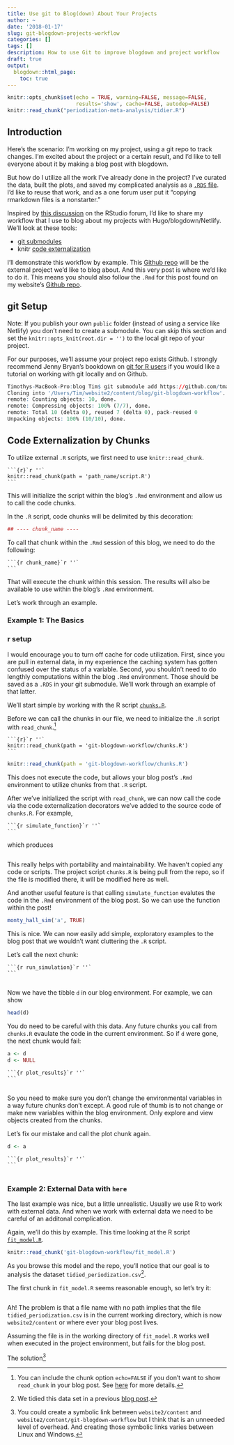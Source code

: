 ```yaml
---
title: Use git to Blog(down) About Your Projects
author: ~
date: '2018-01-17'
slug: git-blogdown-projects-workflow
categories: []
tags: []
description: How to use Git to improve blogdown and project workflow 
draft: true
output:
  blogdown::html_page:
    toc: true 
---
```


```r
knitr::opts_chunk$set(echo = TRUE, warning=FALSE, message=FALSE, 
                      results='show', cache=FALSE, autodep=FALSE)
knitr::read_chunk("periodization-meta-analysis/tidier.R")
```

## Introduction

Here's the scenario: I'm working on my project, using a git repo to track changes. I'm excited about the project or a certain result, and I'd like to tell everyone about it by making a blog post with blogdown.

But how do I utilize all the work I've already done in the project? I've curated the data, built the plots, and saved my complicated analysis as a [`.RDS` file](https://www.fromthebottomoftheheap.net/2012/04/01/saving-and-loading-r-objects/). I'd like to reuse that work, and as a one forum user put it "copying rmarkdown files is a nonstarter."

Inspired by [this discussion](https://community.rstudio.com/t/whats-your-blogdown-workflow-to-include-work-from-other-projects/1445) on the RStudio forum, I'd like to share my workflow that I use to blog about my projects with Hugo/blogdown/Netlify. We'll look at these tools:

- [git submodules](https://git-scm.com/book/en/v2/Git-Tools-Submodules)  
- knitr [code externalization](https://yihui.name/knitr/demo/externalization/)

I'll demonstrate this workflow by example. This [Github repo](https://github.com/tmastny/git-blogdown-workflow) will be the external project we'd like to blog about. And this very post is where we'd like to do it. This means you should also follow the `.Rmd` for this post found on my website's [Github repo](https://github.com/tmastny/website2/blob/master/content/blog/2018-01-16-git-blogdown-project-workflow.Rmd).

## git Setup

Note: If you publish your own `public` folder (instead of using a service like Netlify) you don't need to create a submodule. You can skip this section and set the `knitr::opts_knit(root.dir = '')` to the local git repo of your project.

For our purposes, we'll assume your project repo exists Github. I strongly recommend Jenny Bryan's bookdown on [git for R users](http://happygitwithr.com/index.html) if you would like a tutorial on working with git locally and on Github.

```r
Timothys-MacBook-Pro:blog Tim$ git submodule add https://github.com/tmastny/git-blogdown-workflow.git
Cloning into '/Users/Tim/website2/content/blog/git-blogdown-workflow'...
remote: Counting objects: 10, done.
remote: Compressing objects: 100% (7/7), done.
remote: Total 10 (delta 0), reused 7 (delta 0), pack-reused 0
Unpacking objects: 100% (10/10), done.
```


## Code Externalization by Chunks

To utilize external `.R` scripts, we first need to use `knitr::read_chunk`. 

````
```{r}`r ''`
knitr::read_chunk(path = 'path_name/script.R')
```
````
This will initialize the script within the blog's `.Rmd` environment and allow us to call the code chunks.

In the `.R` script, code chunks will be delimited by this decoration:

```r
## ---- chunk_name ----
```

To call that chunk within the `.Rmd` session of this blog, we need to do the following:

````
```{r chunk_name}`r ''`
```
````

That will execute the chunk within this session. The results will also be available to use within the blog's `.Rmd` environment. 

Let's work through an example.

### Example 1: The Basics

### r setup
I would encourage you to turn off cache for code utilization. First, since you are pull in external data, in my experience the caching system has gotten confused over the status of a variable. Second, you shouldn't need to do lengthly computations within the blog `.Rmd` environment. Those should be saved as a `.RDS` in your git submodule. We'll work through an example of that latter. 

We'll start simple by working with the R script [`chunks.R`](https://github.com/tmastny/git-blogdown-workflow/blob/master/chunks.R).

Before we can call the chunks in our file, we need to initialize the `.R` script with `read_chunk`.^[You can include the chunk option `echo=FALSE` if you don't want to show `read_chunk` in your blog post. See [here](https://yihui.name/knitr/options/) for more details.] 

````
```{r}`r ''`
knitr::read_chunk(path = 'git-blogdown-workflow/chunks.R')
```
````
```r
knitr::read_chunk(path = 'git-blogdown-workflow/chunks.R')
```

This does not execute the code, but allows your blog post's `.Rmd` environment to utilize chunks from that `.R` script. 

After we've initialized the script with `read_chunk`, we can now call the code via the code externalization decorators we've added to the source code of `chunks.R`. For example,

````
```{r simulate_function}`r ''`
```
````
which produces
```r
```

This really helps with portability and maintainability. We haven't copied any code or scripts. The project script `chunks.R` is being pull from the repo, so if the file is modified there, it will be modified here as well. 

And another useful feature is that calling `simulate_function` evalutes the code in the `.Rmd` environment of the blog post. So we can use the function within the post!

```r
monty_hall_sim('a', TRUE)
```

This is nice. We can now easily add simple, exploratory examples to the blog post  that we wouldn't want cluttering the `.R` script. 

Let's call the next chunk:
````
```{r run_simulation}`r ''`
```
````
```r
```

Now we have the tibble `d` in our blog environment. For example, we can show
```r
head(d)
```

You do need to be careful with this data. Any future chunks you call from `chunks.R` evaulate the code in the current environment. So if `d` were gone, the next chunk would fail:
```r
a <- d
d <- NULL
```

````
```{r plot_results}`r ''`
```
````
```r
```

So you need to make sure you don't change the environmental variables in a way future chunks don't except. A good rule of thumb is to not change or make new variables within the blog environment. Only explore and view objects created from the chunks.

Let's fix our mistake and call the plot chunk again.

```r
d <- a
```

````
```{r plot_results}`r ''`
```
````
```r
```

### Example 2: External Data with `here`

The last example was nice, but a little unrealistic. Usually we use R to work with external data. And when we work with external data we need to be careful of an additonal complication.

Again, we'll do this by example. This time looking at the R script [`fit_model.R`](https://github.com/tmastny/git-blogdown-workflow/blob/master/fit_model.R). 
```r
knitr::read_chunk('git-blogdown-workflow/fit_model.R')
```


As you browse this model and the repo, you'll notice that our goal is to analysis the dataset `tidied_periodization.csv`^[We tidied this data set in a previous [blog post](https://timmastny.rbind.io/blog/tidying-messy-spreadsheets-dplyr/).].

The first chunk in `fit_model.R` seems reasonable enough, so let's try it:
```r
```

Ah! The problem is that a file name with no path implies that the file `tidied_periodization.csv` is in the current working directory, which is now `website2/content` or where ever your blog post lives.

Assuming the file is in the working directory of `fit_model.R` works well when executed in the project environment, but fails for the blog post.

The solution^[You could create a symbolic link between `website2/content` and `website2/content/git-blogdown-workflow` but I think that is an unneeded level of overhead. And creating those symbolic links varies between Linux and Windows.]









